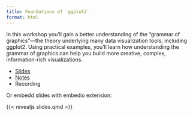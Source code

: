 ```yaml
---
title: Foundations of `ggplot2`
format: html
---
```


In this workshop you'll gain a better understanding of the "grammar of graphics"—the theory underlying many data visualization tools, including ggplot2. Using practical examples, you'll learn how understanding the grammar of graphics can help you build more creative, complex, information-rich visualizations.


- [Slides](slides.qmd)
- [Notes](notes.qmd)
- Recording

Or embedd slides with embedio extension:

{{< revealjs slides.qmd >}}
